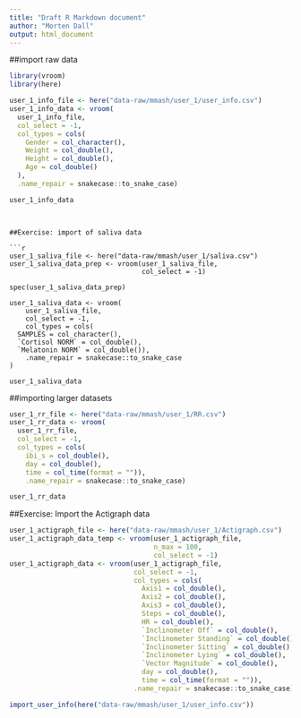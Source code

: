```yaml
---
title: "Draft R Markdown document"
author: "Morten Dall"
output: html_document
---
```

##import raw data
```r
library(vroom)
library(here)
```

```r
user_1_info_file <- here("data-raw/mmash/user_1/user_info.csv")
user_1_info_data <- vroom(
  user_1_info_file,
  col_select = -1,
  col_types = cols(
    Gender = col_character(),
    Weight = col_double(),
    Height = col_double(),
    Age = col_double()
  ),
  .name_repair = snakecase::to_snake_case)

user_1_info_data
                          
  ```
```

##Exercise: import of saliva data

```r
user_1_saliva_file <- here("data-raw/mmash/user_1/saliva.csv")
user_1_saliva_data_prep <- vroom(user_1_saliva_file,
                                 col_select = -1)

spec(user_1_saliva_data_prep)

user_1_saliva_data <- vroom(
    user_1_saliva_file,
    col_select = -1,
    col_types = cols(
  SAMPLES = col_character(),
  `Cortisol NORM` = col_double(),
  `Melatonin NORM` = col_double()),
    .name_repair = snakecase::to_snake_case
)

user_1_saliva_data
```

##importing larger datasets

```r
user_1_rr_file <- here("data-raw/mmash/user_1/RR.csv")
user_1_rr_data <- vroom(
  user_1_rr_file,
  col_select = -1,
  col_types = cols(
    ibi_s = col_double(),
    day = col_double(),
    time = col_time(format = "")),
    .name_repair = snakecase::to_snake_case)

user_1_rr_data


```

##Exercise: Import the Actigraph data

```r
user_1_actigraph_file <- here("data-raw/mmash/user_1/Actigraph.csv")
user_1_actigraph_data_temp <- vroom(user_1_actigraph_file,
                                    n_max = 100,
                                    col_select = -1)
user_1_actigraph_data <- vroom(user_1_actigraph_file,
                               col_select = -1,
                               col_types = cols(
                                 Axis1 = col_double(),
                                 Axis2 = col_double(),
                                 Axis3 = col_double(),
                                 Steps = col_double(),
                                 HR = col_double(),
                                 `Inclinometer Off` = col_double(),
                                 `Inclinometer Standing` = col_double(),
                                 `Inclinometer Sitting` = col_double(),
                                 `Inclinometer Lying` = col_double(),
                                 `Vector Magnitude` = col_double(),
                                 day = col_double(),
                                 time = col_time(format = "")),
                               .name_repair = snakecase::to_snake_case)


```
```r
import_user_info(here("data-raw/mmash/user_1/user_info.csv"))
```

